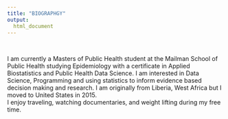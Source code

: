 ```yaml
---
title: "BIOGRAPHGY"
output: 
  html_document
---
```

<script>
   $(document).ready(function() {
     $head = $('#header');
     $head.prepend('<img src=\"images/me.jpeg\" style=\"float: right;width: 150px;border-radius:50%;\"/>')
   });
</script>

<br>

I am currently a Masters of Public Health student at the Mailman School of Public 
Health studying Epidemiology with a certificate in Applied Biostatistics and 
Public Health Data Science. I am interested in Data Science, Programming and 
using statistics to inform evidence based decision making and research.
I am originally from Liberia, West Africa but I moved to United States in 2015. <br> 
I enjoy traveling, watching documentaries, and weight lifting during my free 
time. 

